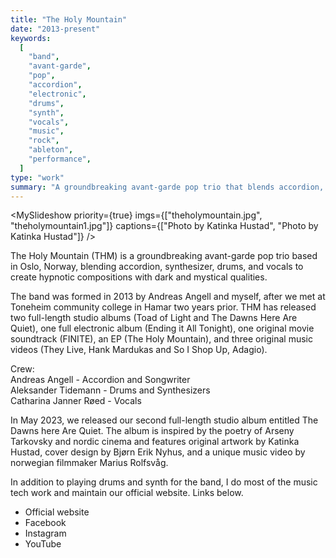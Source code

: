 ```yaml
---
title: "The Holy Mountain"
date: "2013-present"
keywords:
  [
    "band",
    "avant-garde",
    "pop",
    "accordion",
    "electronic",
    "drums",
    "synth",
    "vocals",
    "music",
    "rock",
    "ableton",
    "performance",
  ]
type: "work"
summary: "A groundbreaking avant-garde pop trio that blends accordion, synthesizer, drums, and vocals to create hypnotic compositions."
---
```


<MySlideshow
  priority={true}
  imgs={["theholymountain.jpg", "theholymountain1.jpg"]}
  captions={["Photo by Katinka Hustad", "Photo by Katinka Hustad"]}
/>

The Holy Mountain (THM) is a groundbreaking avant-garde pop trio based in Oslo, Norway, blending accordion, synthesizer, drums, and vocals to create hypnotic compositions with dark and mystical qualities.

The band was formed in 2013 by Andreas Angell and myself, after we met at Toneheim community college in Hamar two years prior. THM has released two full-length studio albums (Toad of Light and The Dawns Here Are Quiet), one full electronic album (Ending it All Tonight), one original movie soundtrack (FINITE), an EP (The Holy Mountain), and three original music videos (They Live, Hank Mardukas and So I Shop Up, Adagio).

Crew: <br />
Andreas Angell - Accordion and Songwriter <br />
Aleksander Tidemann - Drums and Synthesizers <br />
Catharina Janner Røed - Vocals

In May 2023, we released our second full-length studio album entitled The Dawns here Are Quiet. The album is inspired by the poetry of Arseny Tarkovsky and nordic cinema and features original artwork by Katinka Hustad, cover design by Bjørn Erik Nyhus, and a unique music video by norwegian filmmaker Marius Rolfsvåg.

In addition to playing drums and synth for the band, I do most of the music tech work and maintain our official website. Links below.

<MySpotifyPlayer embedUrl="https://open.spotify.com/embed/artist/04GXo6z6x1KLMG9weDPayK?utm_source=generator&theme=0" />

- <MyLink href="https://www.theholymountain.net/">Official website</MyLink>
- <MyLink href="https://www.facebook.com/theholymountaintrio">Facebook</MyLink>
- <MyLink href="https://www.instagram.com/theholymountaintrio/">
    Instagram
  </MyLink>
- <MyLink href="https://youtube.com/@theholymountain8619">YouTube</MyLink>
